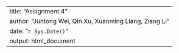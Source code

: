 ---
title: "Assignment 4"
author: "Juntong Wei, Qin Xu, Xuanming Liang, Ziang Li"
date: "`r Sys.Date()`"
output: html_document
---